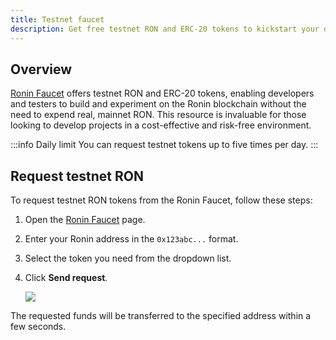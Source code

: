 ```yaml
---
title: Testnet faucet
description: Get free testnet RON and ERC-20 tokens to kickstart your development on Ronin.
---
```



## Overview

[Ronin Faucet](https://faucet.roninchain.com) offers testnet RON and ERC-20 tokens, enabling developers and testers to build and experiment on the Ronin blockchain without the need to expend real, mainnet RON.
This resource is invaluable for those looking to develop projects in a cost-effective and risk-free environment.

:::info Daily limit
You can request testnet tokens up to five times per day.
:::

## Request testnet RON

To request testnet RON tokens from the Ronin Faucet, follow these steps:

1. Open the [Ronin Faucet](https://faucet.roninchain.com) page.
2. Enter your Ronin address in the `0x123abc...` format.
3. Select the token you need from the dropdown list.
4. Click **Send request**.

   <img src={faucet} width={600} />

The requested funds will be transferred to the specified address within a few seconds.
